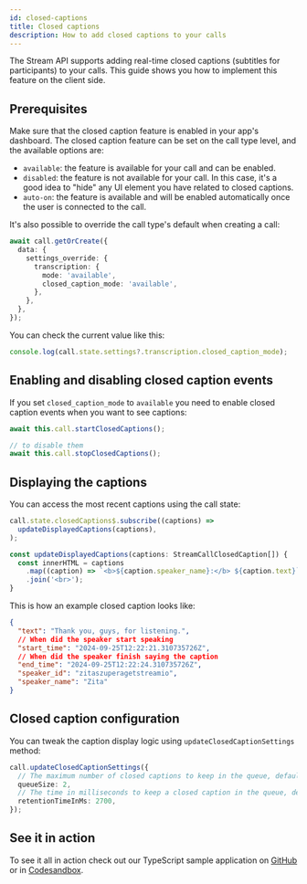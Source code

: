 ```yaml
---
id: closed-captions
title: Closed captions
description: How to add closed captions to your calls
---
```


The Stream API supports adding real-time closed captions (subtitles for participants) to your calls. This guide shows you how to implement this feature on the client side.

## Prerequisites

Make sure that the closed caption feature is enabled in your app's dashboard. The closed caption feature can be set on the call type level, and the available options are:

- `available`: the feature is available for your call and can be enabled.
- `disabled`: the feature is not available for your call. In this case, it's a good idea to "hide" any UI element you have related to closed captions.
- `auto-on`: the feature is available and will be enabled automatically once the user is connected to the call.

It's also possible to override the call type's default when creating a call:

```ts
await call.getOrCreate({
  data: {
    settings_override: {
      transcription: {
        mode: 'available',
        closed_caption_mode: 'available',
      },
    },
  },
});
```

You can check the current value like this:

```typescript
console.log(call.state.settings?.transcription.closed_caption_mode);
```

## Enabling and disabling closed caption events

If you set `closed_caption_mode` to `available` you need to enable closed caption events when you want to see captions:

```typescript
await this.call.startClosedCaptions();

// to disable them
await this.call.stopClosedCaptions();
```

## Displaying the captions

You can access the most recent captions using the call state:

```typescript
call.state.closedCaptions$.subscribe((captions) =>
  updateDisplayedCaptions(captions),
);

const updateDisplayedCaptions(captions: StreamCallClosedCaption[]) {
  const innerHTML = captions
    .map((caption) => `<b>${caption.speaker_name}:</b> ${caption.text}`)
    .join('<br>');
}
```

This is how an example closed caption looks like:

```json
{
  "text": "Thank you, guys, for listening.",
  // When did the speaker start speaking
  "start_time": "2024-09-25T12:22:21.310735726Z",
  // When did the speaker finish saying the caption
  "end_time": "2024-09-25T12:22:24.310735726Z",
  "speaker_id": "zitaszuperagetstreamio",
  "speaker_name": "Zita"
}
```

## Closed caption configuration

You can tweak the caption display logic using `updateClosedCaptionSettings` method:

```typescript
call.updateClosedCaptionSettings({
  // The maximum number of closed captions to keep in the queue, default is 2
  queueSize: 2,
  // The time in milliseconds to keep a closed caption in the queue, default is 2700ms
  retentionTimeInMs: 2700,
});
```

## See it in action

To see it all in action check out our TypeScript sample application on [GitHub](https://github.com/GetStream/stream-video-js/tree/main/sample-apps/client/ts-quickstart) or in [Codesandbox](https://codesandbox.io/p/sandbox/eloquent-glitter-99th3v).
